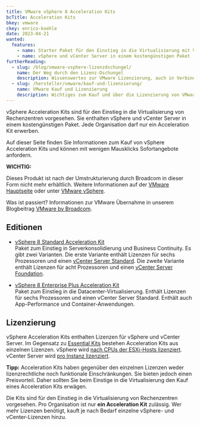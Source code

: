 ```yaml
---
title: VMware vSphere 8 Acceleration Kits
bcTitle: Acceleration Kits
bkey: vmware
ckey: enrico-koehle
date: 2023-04-21
wanted:
  features:
    - name: Starter Paket für den Einstieg in die Virtualisierung mit VMware
    - name: vSphere und vCenter Server in einem kostengünstigen Paket
furtherReading:
  - slug: /blog/vmware-vsphere-lizenzdschungel/
    name: Der Weg durch den Lizenz-Dschungel
    description: Wissenswertes zur VMware Lizenzierung, auch in Verbindung mit Microsoft Windows Servern.
  - slug: /hersteller/vmware/kauf-und-lizenzierung/
    name: VMware Kauf und Lizenzierung
    description: Wichtiges zum Kauf und über die Lizenzierung von VMware Produkten in der Form eines Nachschlagewerks.
---
```


<Intro>

vSphere Acceleration Kits sind für den Einstieg in die Virtualisierung von Rechenzentren vorgesehen. Sie enthalten vSphere und vCenter Server in einem kostengünstigen Paket. Jede Organisation darf nur ein Acceleration Kit erwerben.

Auf dieser Seite finden Sie Informationen zum Kauf von vSphere Acceleration Kits und können mit wenigen Mausklicks Sofortangebote anfordern.

</Intro>

<TOC />


<Info type="strong">

**WICHTIG:** <br />

Dieses Produkt ist nach der Umstrukturierung durch Broadcom in dieser Form nicht mehr erhältlich. Weitere Informationen auf der [VMware Hauptseite](/hersteller/vmware/) oder unter [VMware vSphere](/hersteller/vmware/vsphere/).

Was ist passiert? Informationen zur VMware Übernahme in unserem Blogbeitrag [VMware by Broadcom](/blog/vmware-by-broadcom/).


</Info>


## Editionen

- [vSphere 8 Standard Acceleration Kit](/hersteller/vmware/vsphere/acceleration-kit/standard/)<br />
Paket zum Einstieg in Serverkonsolidierung und Business Continuity. Es gibt zwei Varianten. Die erste Variante enthält Lizenzen für sechs Prozessoren und einen [vCenter Server Standard](/hersteller/vmware/vcenter-server/standard/). Die zweite Variante enthält Lizenzen für acht Prozessoren und einen [vCenter Server Foundation](/hersteller/vmware/vcenter-server/foundation/).

- [vSphere 8 Enterprise Plus Acceleration Kit](/hersteller/vmware/vsphere/acceleration-kit/enterprise-plus/)<br />
Paket zum Einstieg in die Datacenter-Virtualisierung. Enthält Lizenzen für sechs Prozessoren und einen vCenter Server Standard. Enthält auch App-Performance und Container-Anwendungen.

## Lizenzierung

vSphere Acceleration Kits enthalten Lizenzen für vSphere und vCenter Server. Im Gegensatz zu [Essential Kits](/hersteller/vmware/vsphere/essentials-kit/) bestehen Acceleration Kits aus einzelnen Lizenzen. vSphere wird [nach CPUs der ESXi-Hosts lizenziert](/hersteller/vmware/kauf-und-lizenzierung/#lizenzierung-nach-prozessoren). vCenter Server wird [pro Instanz lizenziert](/hersteller/vmware/kauf-und-lizenzierung/#lizenzierung-nach-instanzen).


<Info>

**Tipp:** Acceleration Kits haben gegenüber den einzelnen Lizenzen weder lizenzrechtliche noch funktionale Einschränkungen. Sie bieten jedoch einen Preisvorteil. Daher sollten Sie beim Einstige in die Virtualisierung den Kauf eines Acceleration Kits erwägen.

</Info>

Die Kits sind für den Einstieg in die Virtualisierung von Rechenzentren vorgesehen. Pro Organisation ist nur **ein Acceleration Kit** zulässig. Wer mehr Lizenzen benötigt, kauft je nach Bedarf einzelne vSphere- und vCenter-Lizenzen hinzu.
